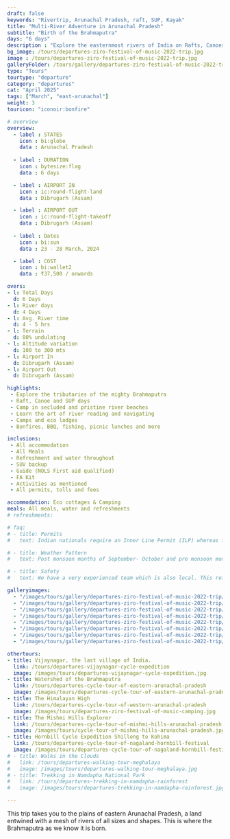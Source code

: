 ```yaml
---
draft: false
keywords: "Rivertrip, Arunachal Pradesh, raft, SUP, Kayak"
title: "Multi-River Adventure in Arunachal Pradesh"
subtitle: "Birth of the Brahmaputra"
days: "6 days"
description : "Explore the easternmost rivers of India on Rafts, Canoes and SUP."
bg_image: /tours/departures-ziro-festival-of-music-2022-trip.jpg
image : /tours/departures-ziro-festival-of-music-2022-trip.jpg
galleryFolder: /tours/gallery/departures-ziro-festival-of-music-2022-trip
type: "Tours" 
tourtype: "departure"
category: "departures"
cat: "April 2025"
tags: ["March", "east-arunachal"]
weight: 3
touricon: "iconoir:bonfire"

# overview
overview:
  - label : STATES
    icon : bi:globe
    data : Arunachal Pradesh
    
  - label : DURATION
    icon : bytesize:flag
    data : 6 days 

  - label : AIRPORT IN
    icon : ic:round-flight-land
    data : Dibrugarh (Assam)

  - label : AIRPORT OUT
    icon : ic:round-flight-takeoff
    data : Dibrugarh (Assam)
    
  - label : Dates
    icon : bi:sun
    data : 23 - 28 March, 2024

  - label : COST
    icon : bi:wallet2
    data : ₹37,500 / onwards

overs:
- l: Total Days
  d: 6 Days
- l: River days
  d: 4 Days
- l: Avg. River time 
  d: 4 - 5 hrs
- l: Terrain 
  d: 80% undulating
- l: Altitude variation
  d: 100 to 300 mts
- l: Airport In 
  d: Dibrugarh (Assam)
- l: Airport Out
  d: Dibrugarh (Assam)

highlights:
 - Explore the tributaries of the mighty Brahmaputra
 - Raft, Canoe and SUP days
 - Camp in secluded and pristine river beaches
 - Learn the art of river reading and navigating
 - Camps and eco lodges
 - Bonfires, BBQ, fishing, picnic lunches and more

inclusions:
 - All accommodation
 - All Meals
 - Refreshment and water throughout
 - SUV backup 
 - Guide (NOLS First aid qualified)
 - FA Kit
 - Activities as mentioned
 - All permits, tolls and fees

accommodation: Eco cottages & Camping
meals: All meals, water and refreshments
# refreshments: 

# faq:
# - title: Permits
#   text: Indian nationals require an Inner Line Permit (ILP) whereas foreign nationals require a Restricted Area Permit (RAP / PAP). These have a govt. charge attached to them. Rest assured we take care of the arrangements.

# - title: Weather Pattern
#   text: Post monsoon months of September- October and pre monsoon months of March-April are very pleasant with blue skies and a fair days. Peak winters are from November to February with the mercury coming down below 15 C in the nights, where as the days are quite pleasant.

# - title: Safety 
#   text: We have a very experienced team which is also local. This reflects in the overall safety of our tours. Rest assured your guides know where extra attention is required and when. All our routes are well known to us, we know where the nearest medical facilities are, we know whom to contact if in case of an emergency, we know all the alternate routes in case of road blockages. We have CASEVAC protocols in place to streamline the process in case of emergencies. You can rest easy knowing that in the outdoors in general and this region in particular you are in safe hands with us.

galleryimages:
  - "/images/tours/gallery/departures-ziro-festival-of-music-2022-trip/departures-ziro-festival-of-music-2022-trip1.jpg"
  - "/images/tours/gallery/departures-ziro-festival-of-music-2022-trip/departures-ziro-festival-of-music-2022-trip2.jpg" 
  - "/images/tours/gallery/departures-ziro-festival-of-music-2022-trip/departures-ziro-festival-of-music-2022-trip3.jpg" 
  - "/images/tours/gallery/departures-ziro-festival-of-music-2022-trip/departures-ziro-festival-of-music-2022-trip4.jpg" 
  - "/images/tours/gallery/departures-ziro-festival-of-music-2022-trip/departures-ziro-festival-of-music-2022-trip5.jpg" 
  - "/images/tours/gallery/departures-ziro-festival-of-music-2022-trip/departures-ziro-festival-of-music-2022-trip6.jpg" 
  - "/images/tours/gallery/departures-ziro-festival-of-music-2022-trip/departures-ziro-festival-of-music-2022-trip7.jpg"
  - "/images/tours/gallery/departures-ziro-festival-of-music-2022-trip/departures-ziro-festival-of-music-2022-trip8.jpg"

othertours:
- title: Vijaynagar, the last village of India.
  link: /tours/departures-vijaynagar-cycle-expedition
  image: /images/tours/departures-vijaynagar-cycle-expedition.jpg
- title: Watershed of the Brahmaputra
  link: /tours/departures-cycle-tour-of-eastern-arunachal-pradesh
  image: /images/tours/departures-cycle-tour-of-eastern-arunachal-pradesh.jpg
- title: The Himalayan High
  link: /tours/departures-cycle-tour-of-western-arunachal-pradesh
  image: /images/tours/departures-ziro-festival-of-music-camping.jpg
- title: The Mishmi Hills Explorer 
  link: /tours/departures-cycle-tour-of-mishmi-hills-arunachal-pradesh
  image: /images/tours/cycle-tour-of-mishmi-hills-arunachal-pradesh.jpg
- title: Hornbill Cycle Expedition Shillong to Kohima
  link: /tours/departures-cycle-tour-of-nagaland-hornbill-festival
  image: /images/tours/departures-cycle-tour-of-nagaland-hornbill-festival.jpg
# - title: Walks in the Clouds
#   link: /tours/departures-walking-tour-meghalaya
#   image: /images/tours/departures-walking-tour-meghalaya.jpg
# - title: Trekking in Namdapha National Park
#   link: /tours/departures-trekking-in-namdapha-rainforest
#   image: /images/tours/departures-trekking-in-namdapha-rainforest.jpg   

---
```


This trip takes you to the plains of eastern Arunachal Pradesh, a land entwined with a mesh of rivers of all sizes and shapes. This is where the Brahmaputra as we know it is born.